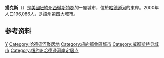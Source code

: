 {{noteTA
|G1=USState
|1=zh-hans:县;zh-hk:縣;zh-tw:郡;
}}
{{Infobox Settlement
|official_name            = Yonkers, New York
|settlement_type          = [[城市|城市]]
|nickname                 = 
|motto                    = 
|image_skyline            = 
|imagesize                = 
|image_caption            = 
|image_flag               = Flag of Yonkers, New York.svg
|image_seal               = Seal of Yonkers, New York.svg
|image_map                = Yonkers NewYork.svg
|mapsize                  = 250x200px
|map_caption              = Location in the State of [[New_York|New York]]
|image_map1               = 
|mapsize1                 = 
|map_caption1             = 
|subdivision_type         = [[世界政區索引|国]]
|subdivision_type1        = [[美國行政區劃|州]]
|subdivision_type2        = [[纽约州行政区划|县]]
|subdivision_name         = [[美利堅合眾國|美利堅合眾國]]
|subdivision_name1        = [[紐約州|紐約州]]
|subdivision_name2        = [[西徹斯特郡|西徹斯特郡]]
|government_type          = 
|leader_title             = [[市長|市長]]
|leader_name              = {{tsl|en| Mike Spano|}}
|established_title        = 設置
|established_title2       = [[市法團|設市]]
|established_date         = 1646年
|established_date2        = 1872年
|area_magnitude           = 
|area_total_sq_mi         = 20.3
|area_total_km2           = 52.6
|area_land_sq_mi          = 18.1
|area_land_km2            = 46.8
|area_water_sq_mi         = 2.2
|area_water_km2           = 5.8
|area_urban_sq_mi         = 
|area_urban_km2           = 
|area_metro_sq_mi         = 
|area_metro_km2           = 
|population_as_of         = 2000
|population_note          = 
|population_total         = 196086
|population_metro         = 
|population_urban                 = 
|population_density_km2   = 4189.9
|population_density_sq_mi = 10833.5
|timezone                 = [[EST|EST]]
|utc_offset               = -6
|timezone_DST             = [[北美东部时区|EDT]]
|utc_offset_DST           = -5
|latd = 40 |latm = 56 |lats = 29 |latNS = N
|longd = 73 |longm = 51 |longs = 52 |longEW = W
|elevation_m              = 126
|elevation_ft             = 416
|website                  = http://www.cityofyonkers.com
|postal_code_type         = [[美國郵區編號|邮政编码]]s
|postal_code              = 10701-10710
|area_code                = {{tsl|en|Area code 914|Area code 914|914}}
|blank_name               = [[聯邦資料處理標準|FIPS县代码]]
|blank_info               = 36-84000{{GR|2}}
|blank1_name              = [[地名信息系统|GNIS]] feature ID
|blank1_info              = 0971828{{GR|3}}
|footnotes                = 
}}
'''揚克斯'''（{{lang-en|Yonkers, New York}}）是[[美國|美國]][[紐約州|紐約州]][[西徹斯特郡|西徹斯特郡]]的一座城市，位於[[哈德遜河|哈德遜河]]的東岸。2000年人口196,086人，是該州第四大城市。

==参考资料==
{{Reflist}}

{{Authority control}}
[[Category:纽约州城市|Y]]
[[Category:哈德遜河聚居地|Category:哈德遜河聚居地]]
[[Category:紐約都會區城市|Category:紐約都會區城市]]
[[Category:威彻斯特县城市|Category:威彻斯特县城市]]
[[Category:纽约州哈德逊河岸定居点|Category:纽约州哈德逊河岸定居点]]